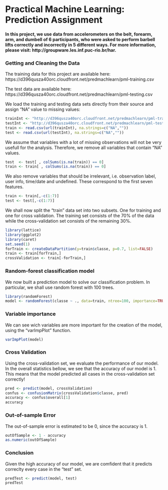 Practical Machine Learning: Prediction Assignment
========================================================

#### In this project, we use data from accelerometers on the belt, forearm, arm, and dumbell of 6 participants, who were asked to perform barbell lifts correctly and incorrectly in 5 different ways. For more information, please visit: http://groupware.les.inf.puc-rio.br/har.  

### Getting and Cleaning the Data
The training data for this project are available here: https://d396qusza40orc.cloudfront.net/predmachlearn/pml-training.csv

The test data are available here: https://d396qusza40orc.cloudfront.net/predmachlearn/pml-testing.csv

We load the training and testing data sets directly from their source and assign "NA" value to missing values:
```r
trainInt <- "http://d396qusza40orc.cloudfront.net/predmachlearn/pml-training.csv"
testInt <- "http://d396qusza40orc.cloudfront.net/predmachlearn/pml-testing.csv"
train <- read.csv(url(trainInt), na.strings=c("NA",""))
test <- read.csv(url(testInt), na.strings=c("NA",""))
```

We assume that variables with a lot of missing observations will not be very usefull for the analysis. Therefore, we remove all variables that contain "NA" values.
```r
test  <- test[ , colSums(is.na(train)) == 0]
train <- train[ , colSums(is.na(train)) == 0]
```

We also remove variables that should be irrelevant, i.e. observation label, user info, time/date and undefined. These correspond to the first seven features.
```r
train <- train[,-c(1:7)]
test <- test[,-c(1:7)]
```

We shall now split the "train" data set into two subsets. One for training and one for cross validation. The training set consists of the 70% of the data while the cross-validation set consists of the remaining 30%.
```r
library(lattice)
library(ggplot2)
library(caret)
set.seed(1)
forTrain <- createDataPartition(y=train$classe, p=0.7, list=FALSE)
train <- train[forTrain,]
crossValidation <- train[-forTrain,]
```

### Random-forest classification model
We now built a prediction model to solve our classification problem. In particular, we shall use random forest with 100 trees. 
```r
library(randomForest)
model <- randomForest(classe ~ ., data=train, ntree=100, importance=TRUE)
```

### Variable importance
We can see wich variables are more important for the creation of the model, using the "varImpPlot" function.
```r
varImpPlot(model)
```

### Cross Validation
Using the cross-validation set, we evaluate the performance of our model. In the overall statistics bellow, we see that the accuracy of our model is 1. This means that the model predicted all cases in the cross-validation set correctly!
```r
pred <- predict(model, crossValidation)
confus <- confusionMatrix(crossValidation$classe, pred)
accuracy <- confus$overall[1]
accuracy
```

### Out-of-sample Error
The out-of-sample error is estimated to be 0, since the accuracy is 1.
```r
outOfSample <- 1 - accuracy
as.numeric(outOfSample)
```

### Conclusion
Given the high accuracy of our model, we are comfident that it predicts correclty every case in the "test" set.
```r
predTest <- predict(model, test)
predTest
```
